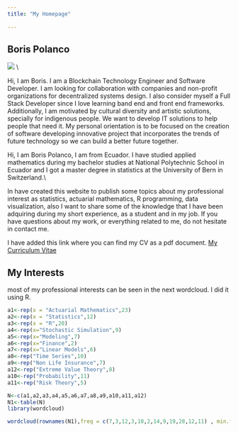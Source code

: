 ```yaml
---
title: "My Homepage"
  
---
```



## Boris Polanco
![](C:/Users/lenovo/Desktop/Msc.Statistics/Blog/sanmath.github.io/foto1.jpg)
\\

Hi, I am Boris. I am a Blockchain Technology Engineer and Software Developer. I am looking for collaboration with companies and non-profit organizations for decentralized systems design. I also consider myself a Full Stack Developer since I love learning band end and front end frameworks. Additionally, I am motivated by cultural diversity and artistic solutions, specially for indigenous people. We want to develop IT solutions to help people that need it. My personal orientation is to be focused on the creation of software developing innovative project that incorporates the trends of future technology so we can build a better future together.

Hi, I am Boris Polanco, I am from Ecuador. I have studied applied mathematics during my bachelor studies at National Polytechnic School in Ecuador and I got a master degree in statistics at the University of Bern in Switzerland.\\

In have created this website to publish some topics about my professional interest as statistics, actuarial mathematics, R programming, data visualization, also I want to share some of the knowledge that I have been adquiring during my short experience, as a student and in my job. If you have questions about my work, or everything related to me, do not hesitate in contact me.


I have added this link where you can find my CV as a pdf document.
<a href="cv_7.pdf">My Curriculum Vitae</a>


## My Interests

most of my  professional interests can be seen in the next wordcloud. I did it using R.
```r
a1<-rep(x = "Actuarial Mathematics",23)
a2<-rep(x = "Statistics",12)
a3<-rep(x = "R",20)
a4<-rep(x="Stochastic Simulation",9)
a5<-rep(x="Modeling",7)
a6<-rep(x="Finance",2)
a7<-rep(x="Linear Models",6)
a8<-rep("Time Series",10)
a9<-rep("Non Life Insurance",7)
a12<-rep("Extreme Value Theory",8)
a10<-rep("Probability",11)
a11<-rep("Risk Theory",5)

N<-c(a1,a2,a3,a4,a5,a6,a7,a8,a9,a10,a11,a12)
N1<-table(N)
library(wordcloud)

wordcloud(rownames(N1),freq = c(7,3,12,3,10,2,14,9,19,28,12,11) , min.freq =1, scale=c(4, .2),colors=c("navy","blue","black","navy","grey10","navy","darkorchid4") )


```